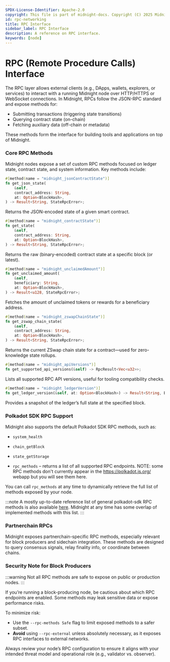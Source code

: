 ```yaml
---
SPDX-License-Identifier: Apache-2.0
copyright: This file is part of midnight-docs. Copyright (C) 2025 Midnight Foundation. Licensed under the Apache License, Version 2.0 (the "License"); You may not use this file except in compliance with the License. You may obtain a copy of the License at http://www.apache.org/licenses/LICENSE-2.0 Unless required by applicable law or agreed to in writing, software distributed under the License is distributed on an "AS IS" BASIS, WITHOUT WARRANTIES OR CONDITIONS OF ANY KIND, either express or implied. See the License for the specific language governing permissions and limitations under the License.
id: rpc-networking
title: RPC Interface
sidebar_label: RPC Interface
description: A reference on RPC interface.
keywords: [node]
---
```


# RPC (Remote Procedure Calls) Interface

The RPC layer allows external clients (e.g., DApps, wallets, explorers, or services) to interact with a running Midnight node over HTTP/HTTPS or WebSocket connections. In Midnight, RPCs follow the JSON-RPC standard and expose methods for:

* Submitting transactions (triggering state transitions)
* Querying contract state (on-chain)
* Fetching auxiliary data (off-chain or metadata)

These methods form the interface for building tools and applications on top of Midnight.

### Core RPC Methods

Midnight nodes expose a set of custom RPC methods focused on ledger state, contract state, and system information. Key methods include:

```rust
#[method(name = "midnight_jsonContractState")]
fn get_json_state(
    &self,
    contract_address: String,
    at: Option<BlockHash>,
) -> Result<String, StateRpcError>;
```

Returns the JSON-encoded state of a given smart contract.

```rust
#[method(name = "midnight_contractState")]
fn get_state(
    &self,
    contract_address: String,
    at: Option<BlockHash>,
) -> Result<String, StateRpcError>;
```

Returns the raw (binary-encoded) contract state at a specific block (or latest).

```rust
#[method(name = "midnight_unclaimedAmount")]
fn get_unclaimed_amount(
    &self,
    beneficiary: String,
    at: Option<BlockHash>,
) -> Result<u128, StateRpcError>;
```

Fetches the amount of unclaimed tokens or rewards for a beneficiary address.

```rust
#[method(name = "midnight_zswapChainState")]
fn get_zswap_chain_state(
    &self,
    contract_address: String,
    at: Option<BlockHash>,
) -> Result<String, StateRpcError>;
```

Returns the current ZSwap chain state for a contract—used for zero-knowledge state rollups.

```rust
#[method(name = "midnight_apiVersions")]
fn get_supported_api_versions(&self) -> RpcResult<Vec<u32>>;
```

Lists all supported RPC API versions, useful for tooling compatibility checks.

```rust
#[method(name = "midnight_ledgerVersion")]
fn get_ledger_version(&self, at: Option<BlockHash>) -> Result<String, BlockRpcError>;
```


Provides a snapshot of the ledger’s full state at the specified block.

### Polkadot SDK RPC Support

Midnight also supports the default Polkadot SDK RPC methods, such as:

* `system_health`

* `chain_getBlock`

* `state_getStorage`

* `rpc_methods` – returns a list of all supported RPC endpoints. NOTE: some RPC methods don't currently appear in the https://polkadot.js.org/ webapp but you will see them here.

You can call `rpc_methods` at any time to dynamically retrieve the full list of methods exposed by your node.

:::note
A mostly up-to-date reference list of general polkadot-sdk RPC methods is also available [here](https://polkadot.js.org/docs/substrate/rpc/). Midnight at any time has some overlap of implemented methods with this list.
:::

### Partnerchain RPCs

Midnight exposes partnerchain-specific RPC methods, especially relevant for block producers and sidechain integration. These methods are designed to query consensus signals, relay finality info, or coordinate between chains.

### Security Note for Block Producers

:::warning
Not all RPC methods are safe to expose on public or production nodes.
:::

If you’re running a block-producing node, be cautious about which RPC endpoints are enabled. Some methods may leak sensitive data or expose performance risks.

To minimize risk:
* Use the `--rpc-methods Safe` flag to limit exposed methods to a safer subset.
* **Avoid** using `--rpc-external` unless absolutely necessary, as it exposes RPC interfaces to external networks.

Always review your node’s RPC configuration to ensure it aligns with your intended threat model and operational role (e.g., validator vs. observer).
